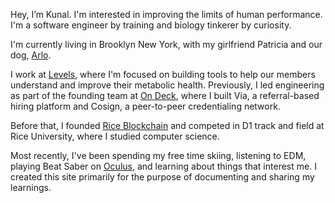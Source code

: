 Hey, I’m Kunal. I'm interested in improving the limits of human
performance. I'm a software engineer by training and biology
tinkerer by curiosity.

I'm currently living in Brooklyn New York, with my girlfriend
Patricia and our dog, [Arlo](https://www.instagram.com/arlobrooklynfrenchie/").

I work at [Levels](https://levelshealth.com), where I'm focused on
building tools to help our members understand and improve their
metabolic health. Previously, I led engineering as part of the founding team at [On
Deck](https://beondeck.com), where I built Via, a referral-based
hiring platform and Cosign, a peer-to-peer credentialing network.

Before that, I founded [Rice Blockchain](https://blockchain.rice.edu/) and competed in D1 track
and field at Rice University, where I studied computer science.

Most recently, I've been spending my free time skiing, listening to EDM,
playing Beat Saber on [Oculus](https://oculus.com), and learning
about things that interest me. I created this site primarily for the
purpose of documenting and sharing my learnings.
